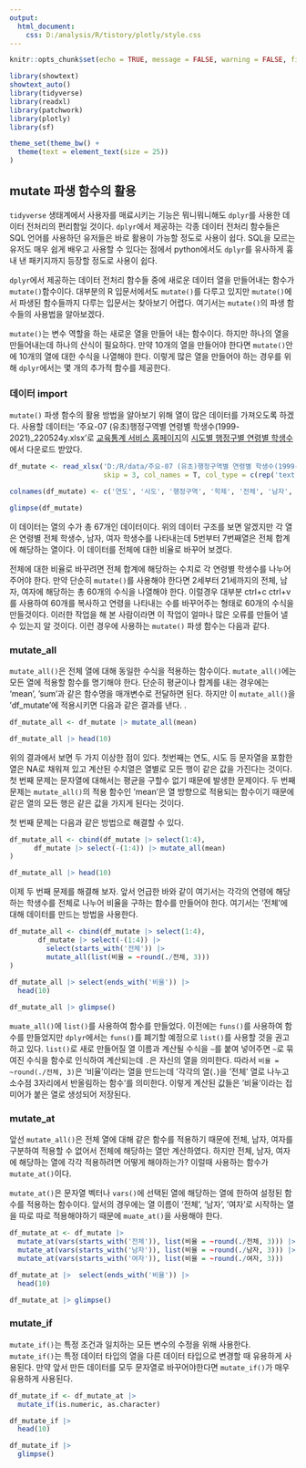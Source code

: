 ```yaml
---
output:
  html_document:
    css: D:/analysis/R/tistory/plotly/style.css
---
```


```r
knitr::opts_chunk$set(echo = TRUE, message = FALSE, warning = FALSE, fig.width = 6.5)

library(showtext)
showtext_auto()
library(tidyverse)
library(readxl)
library(patchwork)
library(plotly)
library(sf)

theme_set(theme_bw() +
  theme(text = element_text(size = 25))
)

```

## mutate 파생 함수의 활용

`tidyverse` 생태계에서 사용자를 매료시키는 기능은 뭐니뭐니해도 `dplyr`를 사용한 데이터 전처리의 편리함일 것이다. `dplyr`에서 제공하는 각종 데이터 전처리 함수들은 SQL 언어를 사용하던 유저들은 바로 활용이 가능할 정도로 사용이 쉽다. SQL을 모르는 유저도 매우 쉽게 배우고 사용할 수 있다는 점에서 python에서도 `dplyr`를 유사하게 흉내 낸 패키지까지 등장할 정도로 사용이 쉽다. 

`dplyr`에서 제공하는 데이터 전처리 함수들 중에 새로운 데이터 열을 만들어내는 함수가 `mutate()`함수이다. 대부분의 R 입문서에서도 `mutate()`를 다루고 있지만 `mutate()`에서 파생된 함수들까지 다루는 입문서는 찾아보기 어렵다. 여기서는 `mutate()`의 파생 함수들의 사용법을 알아보겠다. 

`mutate()`는 변수 역할을 하는 새로운 열을 만들어 내는 함수이다. 하지만 하나의 열을 만들어내는데 하나의 산식이 필요하다. 만약 10개의 열을 만들어야 한다면 `mutate()`안에 10개의 열에 대한 수식을 나열해야 한다. 이렇게 많은 열을 만들어야 하는 경우를 위해 `dplyr`에서는 몇 개의 추가적 함수를 제공한다.

### 데이터 import

`mutate()` 파생 함수의 활용 방법을 알아보기 위해 열이 많은 데이터를 가져오도록 하겠다. 사용할 데이터는 '주요-07 (유초)행정구역별 연령별 학생수(1999-2021)_220524y.xlsx'로 [교육통계 서비스 홈페이지](https://kess.kedi.re.kr)의 [시도별 행정구별 연령별 학생수](https://kess.kedi.re.kr/post/6694016?itemCode=04&menuId=m_02_04_03_01) 에서 다운로드 받았다. 

```r
df_mutate <- read_xlsx('D:/R/data/주요-07 (유초)행정구역별 연령별 학생수(1999-2021)_220524y.xlsx', sheet = 'Sheet1', 
                       skip = 3, col_names = T, col_type = c(rep('text', 4), rep('numeric', 63)))

colnames(df_mutate) <- c('연도', '시도', '행정구역', '학제', '전체', '남자', '여자', paste0(rep(c('전체', '남자', '여자'), 20), '_', rep(2:21, each = 3), '세'))

glimpse(df_mutate)
```

이 데이터는 열의 수가 총 67개인 데이터이다. 위의 데이터 구조를 보면 알겠지만 각 열은 연령별 전체 학생수, 남자, 여자 학생수를 나타내는데 5번부터 7번째열은 전체 합계에 해당하는 열이다. 이 데이터를 전체에 대한 비율로 바꾸어 보겠다. 

전체에 대한 비율로 바꾸려면 전체 합계에 해당하는 수치로 각 연령별 학생수를 나누어 주어야 한다. 만약 단순히 `mutate()`를 사용해야 한다면 2세부터 21세까지의 전체, 남자, 여자에 해당하는 총 60개의 수식을 나열해야 한다. 이럴경우 대부분 ctrl+c ctrl+v를 사용하여 60개를 복사하고 연령을 나타내는 수를 바꾸어주는 형태로 60개의 수식을 만들것이다. 이러한 작업을 해 본 사람이라면 이 작업이 얼마나 많은 오류를 만들어 낼 수 있는지 알 것이다. 이런 경우에 사용하는 `mutate()` 파생 함수는 다음과 같다.

### mutate_all

`mutate_all()`은 전체 열에 대해 동일한 수식을 적용하는 함수이다. `mutate_all()`에는 모든 열에 적용할 함수를 명기해야 한다. 단순히 평균이나 합계를 내는 경우에는 'mean', 'sum'과 같은 함수명을 매개변수로 전달하면 된다. 하지만 이 `mutate_all()`을 'df_mutate'에 적용시키면 다음과 같은 결과를 낸다. . 

```r
df_mutate_all <- df_mutate |> mutate_all(mean)

df_mutate_all |> head(10)
```

위의 결과에서 보면 두 가지 이상한 점이 있다. 첫번째는 연도, 시도 등 문자열을 포함한 열은 NA로 채워져 있고 계산된 수치열은 열별로 모든 행이 같은 값을 가진다는 것이다. 첫 번째 문제는 문자열에 대해서는 평균을 구할수 없기 때문에 발생한 문제이다. 두 번째 문제는 `mutate_all()`의 적용 함수인 'mean'은 열 방향으로 적용되는 함수이기 때문에 같은 열의 모든 행은 같은 값을 가지게 된다는 것이다.  

첫 번째 문제는 다음과 같은 방법으로 해결할 수 있다. 

```r
df_mutate_all <- cbind(df_mutate |> select(1:4), 
      df_mutate |> select(-(1:4)) |> mutate_all(mean)
)

df_mutate_all |> head(10)

```

이제 두 번째 문제를 해결해 보자. 앞서 언급한 바와 같이 여기서는 각각의 연령에 해당하는 학생수를 전체로 나누어 비율을 구하는 함수를 만들어야 한다. 여기서는 '전체'에 대해 데이터를 만드는 방법을 사용한다. 


```r
df_mutate_all <- cbind(df_mutate |> select(1:4),
       df_mutate |> select(-(1:4)) |>
         select(starts_with('전체')) |>
         mutate_all(list(비율 = ~round(./전체, 3)))
)
       
df_mutate_all |> select(ends_with('비율')) |>
  head(10)

df_mutate_all |> glimpse()


```

`muate_all()`에 `list()`를 사용하여 함수를 만들었다. 이전에는 `funs()`를 사용하여 함수를 만들었지만 `dplyr`에서는 `funs()`를 폐기할 예정으로 `list()`를 사용할 것을 권고하고 있다. `list()`로 새로 만들어질 열 이름과 계산될 수식을 `~`를 붙여 넣어주면 `~`로 묶여진 수식을 함수로 인식하여 계산되는데 `.`은 자신의 열을 의미한다. 따라서 `비율 = ~round(./전체, 3)`은 '비율'이라는 열을 만드는데 '각각의 열(`.`)을 '전체' 열로 나누고 소수점 3자리에서 반올림하는 함수'를 의미한다. 이렇게 계산된 값들은 '비율'이라는 접미어가 붙은 열로 생성되어 저장된다. 

### mutate_at

앞선 `mutate_all()`은 전체 열에 대해 같은 함수를 적용하기 때문에 전체, 남자, 여자를 구분하여 적용할 수 없어서 전체에 해당하는 열만 계산하였다. 하지만 전체, 남자, 여자에 해당하는 열에 각각 적용하려면 어떻게 해야하는가? 이럴때 사용하는 함수가 `mutate_at()`이다. 

`mutate_at()`은 문자열 벡터나 `vars()`에 선택된 열에 해당하는 열에 한하여 설정된 함수를 적용하는 함수이다. 앞서의 경우에는 열 이름이 '전체', '남자', '여자'로 시작하는 열을 따로 따로 적용해야하기 때문에 `muate_at()`을 사용해야 한다. 

```r
df_mutate_at <- df_mutate |>
  mutate_at(vars(starts_with('전체')), list(비율 = ~round(./전체, 3))) |>
  mutate_at(vars(starts_with('남자')), list(비율 = ~round(./남자, 3))) |>
  mutate_at(vars(starts_with('여자')), list(비율 = ~round(./여자, 3)))

df_mutate_at |>  select(ends_with('비율')) |>
  head(10)

df_mutate_at |> glimpse()

```

### mutate_if

`mutate_if()`는 특정 조건과 일치하는 모든 변수의 수정을 위해 사용한다. `mutate_if()`는 특정 데이터 타입의 열을 다른 데이터 타입으로 변경할 때 유용하게 사용된다. 만약 앞서 만든 데이터를 모두 문자열로 바꾸어야한다면 `mutate_if()`가 매우 유용하게 사용된다. 

```r
df_mutate_if <- df_mutate_at |>
  mutate_if(is.numeric, as.character)

df_mutate_if |>
  head(10)

df_mutate_if |>
  glimpse()

```





